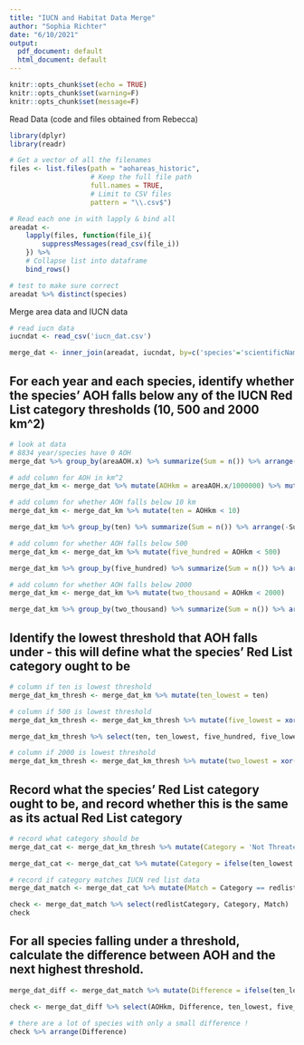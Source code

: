 ```yaml
---
title: "IUCN and Habitat Data Merge"
author: "Sophia Richter"
date: "6/10/2021"
output:
  pdf_document: default
  html_document: default
---
```


```r
knitr::opts_chunk$set(echo = TRUE)
knitr::opts_chunk$set(warning=F)
knitr::opts_chunk$set(message=F)
```

Read Data (code and files obtained from Rebecca)

```r
library(dplyr)
library(readr)

# Get a vector of all the filenames
files <- list.files(path = "aohareas_historic", 
                    # Keep the full file path
                    full.names = TRUE,
                    # Limit to CSV files
                    pattern = "\\.csv$")

# Read each one in with lapply & bind all
areadat <- 
    lapply(files, function(file_i){
        suppressMessages(read_csv(file_i))
    }) %>% 
    # Collapse list into dataframe
    bind_rows()

# test to make sure correct
areadat %>% distinct(species)
```

Merge area data and IUCN data
```r
# read iucn data
iucndat <- read_csv('iucn_dat.csv')

merge_dat <- inner_join(areadat, iucndat, by=c('species'='scientificName'))
```


## For each year and each species, identify whether the species' AOH falls below any of the IUCN Red List category thresholds (10, 500 and 2000 km^2) 

```r
# look at data
# 8834 year/species have 0 AOH
merge_dat %>% group_by(areaAOH.x) %>% summarize(Sum = n()) %>% arrange(areaAOH.x)

# add column for AOH in km^2
merge_dat_km <- merge_dat %>% mutate(AOHkm = areaAOH.x/1000000) %>% mutate(PAkm = areaAOHinPA.x/1000000)

# add column for whether AOH falls below 10 km
merge_dat_km <- merge_dat_km %>% mutate(ten = AOHkm < 10)

merge_dat_km %>% group_by(ten) %>% summarize(Sum = n()) %>% arrange(-Sum) %>% select(ten, Sum)

# add column for whether AOH falls below 500
merge_dat_km <- merge_dat_km %>% mutate(five_hundred = AOHkm < 500)

merge_dat_km %>% group_by(five_hundred) %>% summarize(Sum = n()) %>% arrange(-Sum) %>% select(five_hundred, Sum)

# add column for whether AOH falls below 2000
merge_dat_km <- merge_dat_km %>% mutate(two_thousand = AOHkm < 2000)

merge_dat_km %>% group_by(two_thousand) %>% summarize(Sum = n()) %>% arrange(-Sum) %>% select(two_thousand, Sum)
```


## Identify the lowest threshold that AOH falls under - this will define what the species' Red List category ought to be

```r
# column if ten is lowest threshold
merge_dat_km_thresh <- merge_dat_km %>% mutate(ten_lowest = ten)

# column if 500 is lowest threshold
merge_dat_km_thresh <- merge_dat_km_thresh %>% mutate(five_lowest = xor(ten, five_hundred))

merge_dat_km_thresh %>% select(ten, ten_lowest, five_hundred, five_lowest, two_thousand) 

# column if 2000 is lowest threshold
merge_dat_km_thresh <- merge_dat_km_thresh %>% mutate(two_lowest = xor(five_hundred, two_thousand))
```


## Record what the species' Red List category ought to be, and record whether this is the same as its actual Red List category

```r
# record what category should be
merge_dat_cat <- merge_dat_km_thresh %>% mutate(Category = 'Not Threatened') 

merge_dat_cat <- merge_dat_cat %>% mutate(Category = ifelse(ten_lowest == TRUE, "Critically Endangered", ifelse(five_lowest == TRUE, "Endangered", ifelse(two_lowest == TRUE, "Vulnerable", "Near Threatened"))))

# record if category matches IUCN red list data
merge_dat_match <- merge_dat_cat %>% mutate(Match = Category == redlistCategory)

check <- merge_dat_match %>% select(redlistCategory, Category, Match)
check
```


## For all species falling under a threshold, calculate the difference between AOH and the next highest threshold.

```r
merge_dat_diff <- merge_dat_match %>% mutate(Difference = ifelse(ten_lowest == TRUE, 10 - AOHkm, ifelse(five_lowest == TRUE, 500 - AOHkm, ifelse(two_lowest == TRUE, 2000 - AOHkm, NA))))

check <- merge_dat_diff %>% select(AOHkm, Difference, ten_lowest, five_lowest, two_lowest)

# there are a lot of species with only a small difference !
check %>% arrange(Difference)

```

